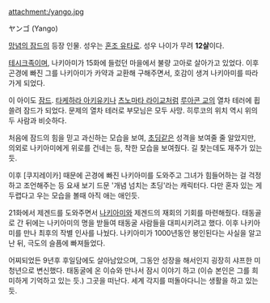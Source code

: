 attachment:/yango.jpg

ヤンゴ (Yango)

[[망념의 잠드]]의 등장 인물. 성우는 [[혼조 유타로]]. 성우 나이가 무려 '''12살'''이다. 

[[테시크족]]이며, 나키아미가 15화에 들렀던 마을에서 불량 고아로 살아가고 있었다. 이후 곤경에 빠진 그를 나키아미가 카약과 교환해 구해주면서, 호감이 생겨 나키아미를 따라 가게 되었다.

이 아이도 [[잠드]]. [[타케하라 아키유키]]나 [[츠노마타 라이교]]처럼 [[루아콘 교]]의 열차 테러에 휩쓸려 잠드가 되었다. 문제의 열차 테러로 부모님은 모두 사망. 히루코의 위치 역시 위의 두 사람과 비슷하다.

처음에 잠드의 힘을 믿고 과신하는 모습을 보여, [[초딩]]같은 성격을 보여줄 줄 알았지만, 의외로 나키아미에게 위로를 건네는 등, 착한 모습을 보여줬다. 길 찾는데도 재주가 있는 듯.

이후 [쿠지레이카] 때문에 곤경에 빠진 나키아미를 도와주고 그녀가 힘들어하는 걸 걱정하고 조언해주는 등 요새 보기 드문 '개념 넘치는 초딩'라는 캐릭터다. 다만 혼자 있는 게 두렵다고 우는 모습을 볼때 아직 애는 애인듯.

21화에서 제겐드를 도와주면서 [[나키아미]]와 제겐드의 재회의 기회를 마련해줬다. 태동골로 간 뒤에는 나키아미의 명을 받들여 태동굴 사람들을 대피시키려고 했다. 이후 나키아미를 만나 최후의 작별 인사를 나눴다. 나키아미가 1000년동안 봉인된다는 사실을 알고 난 뒤, 극도의 슬픔에 빠져들었다.

어찌되었든 9년후 후일담에도 살아남았으며, 그동안 성장을 해서인지 굉장히 샤프한 미청년으로 변신했다. 태동굴에 온 이슈와 만나서 잠시 이야기 하고 (이슈 본인은 그를 희미하게 기억하고 있는 듯.) 그곳을 떠난다. 세계 각지를 떠돌아다니는 생활을 하고 있는 듯.
